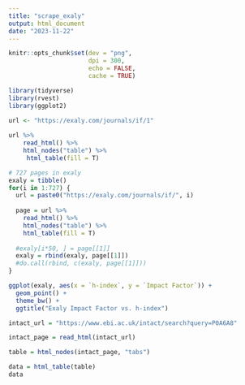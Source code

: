```yaml
---
title: "scrape_exaly"
output: html_document
date: "2023-11-22"
---
```


```r
knitr::opts_chunk$set(dev = "png",
                      dpi = 300,
                      echo = FALSE,
                      cache = TRUE)
```

```r
library(tidyverse) 
library(rvest)
library(ggplot2)
```

```r
url <- "https://exaly.com/journals/if/1" 
 
url %>% 
    read_html() %>%   
    html_nodes("table") %>%   
     html_table(fill = T)
```

```r
# 727 pages in exaly
exaly = tibble()
for(i in 1:727) {
  url = paste0("https://exaly.com/journals/if/", i)
  
  page = url %>% 
    read_html() %>% 
    html_nodes("table") %>% 
    html_table(fill = T)
  
  #exaly[i*50, ] = page[[1]]
  exaly = rbind(exaly, page[[1]])
  #do.call(rbind, c(exaly, page[[1]]))
}
```



```r
ggplot(exaly, aes(x = `h-index`, y = `Impact Factor`)) + 
  geom_point() +
  theme_bw() +
  ggtitle("Exaly Impact Factor vs. h-index")
```

```r
intact_url = "https://www.ebi.ac.uk/intact/search?query=P0A6A8"

intact_page = read_html(intact_url)

table = html_nodes(intact_page, "tabs")

data = html_table(table)
data

```

